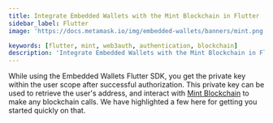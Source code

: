 ```yaml
---
title: Integrate Embedded Wallets with the Mint Blockchain in Flutter
sidebar_label: Flutter
image: 'https://docs.metamask.io/img/embedded-wallets/banners/mint.png'

keywords: [flutter, mint, web3auth, authentication, blockchain]
description: 'Integrate Embedded Wallets with the Mint Blockchain in Flutter | Embedded Wallets'
---
```



<SEO
  title="Integrate Embedded Wallets with the Mint Blockchain in Flutter"
  description="Integrate Embedded Wallets with the Mint Blockchain in Flutter | Embedded Wallets"
  image="https://docs.metamask.io/img/embedded-wallets/banners/mint.png"
  slug="/embedded-wallets/connect-blockchain/evm/mint/flutter"
/>

While using the Embedded Wallets Flutter SDK, you get the private key within the user scope after successful authorization. This private key can be used to retrieve the user's address, and interact with [Mint Blockchain](https://mintscan.org/) to make any blockchain calls. We have highlighted a few here for getting you started quickly on that.

<EVMInteraction />
